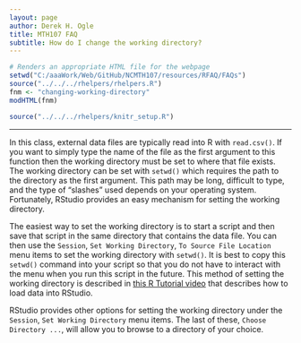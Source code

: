 ```yaml
---
layout: page
author: Derek H. Ogle
title: MTH107 FAQ
subtitle: How do I change the working directory?
---
```


```r
# Renders an appropriate HTML file for the webpage
setwd("C:/aaaWork/Web/GitHub/NCMTH107/resources/RFAQ/FAQs")
source("../../../rhelpers/rhelpers.R")
fnm <- "changing-working-directory"
modHTML(fnm)
```

```r
source("../../../rhelpers/knitr_setup.R")
```

----

In this class, external data files are typically read into R with `read.csv()`.  If you want to simply type the name of the file as the first argument to this function then the working directory must be set to where that file exists.  The working directory can be set with `setwd()` which requires the path to the directory as the first argument.  This path may be long, difficult to type, and the type of "slashes" used depends on your operating system.  Fortunately, RStudio provides an easy mechanism for setting the working directory.

The easiest way to set the working directory is to start a script and then save that script in the same directory that contains the data file.  You can then use the `Session`, `Set Working Directory`, `To Source File Location` menu items to set the working directory with `setwd()`.  It is best to copy this `setwd()` command into your script so that you do not have to interact with the menu when you run this script in the future.  This method of setting the working directory is described in [this R Tutorial video](https://vimeo.com/user45324800/ncstats-loadcsvrstudio) that describes how to load data into RStudio.

RStudio provides other options for setting the working directory under the `Session`, `Set Working Directory` menu items.  The last of these, `Choose Directory ...`, will allow you to browse to a directory of your choice.
